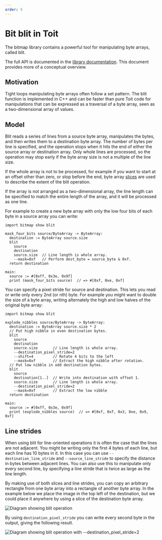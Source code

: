 ```yaml
---
order: 5
---
```



# Bit blit in Toit

The bitmap library contains a powerful tool for manipulating byte arrays, called blit.

The full API is documented in the [library documentation](https://libs.toit.io/bitmap/library-summary).
This document provides more of a conceptual overview.

## Motivation

Tight loops manipulating byte arrays often follow a set pattern.  The blit
function is implemented in C++ and can be faster than pure Toit code for
manipulations that can be expressed as a traversal of a byte array, seen as a
two-dimensional array of values.

## Model

Blit reads a series of lines from a source byte array, manipulates the
bytes, and then writes them to a destination byte array.  The number of
bytes per line is specified, and the operation stops when it hits the
end of either the source array or destination array.  Only whole lines
are processed, so the operation may stop early if the byte array size
is not a multiple of the line size.

If the whole array is not to be processed, for example if you want to start
at an offset other than zero, or stop before the end, byte array
[slices](../../syntax#indexing-syntax)
are used to describe the extent of the blit operation.

If the array is not arranged as a two-dimensional array, the line length
can be specified to match the entire length of the array, and it will be
processed as one line.

For example to create a new byte array with only the low four bits of
each byte in a source array you can write:

```
import bitmap show blit

mask_four_bits source/ByteArray -> ByteArray:
  destination := ByteArray source.size
  blit
    source
    destination
    source.size  // Line length is whole array.
    --mask=0xf   // Perform dest_byte = source_byte & 0xf.
  return destination

main:
  source := #[0xff, 0x3e, 0x9f]
  print (mask_four_bits source)  // => #[0xf, 0xe, 0xf]
```

You can specify a pixel stride for source and destination.  This
lets you read or write only every 2nd (or nth) byte.  For example
you might want to double the size of a byte array, writing alternately
the high and low halves of the original byte array:

```
import bitmap show blit

explode_nibbles source/ByteArray -> ByteArray:
  destination := ByteArray source.size * 2
  // Put high nibble in even destination bytes.
  blit
    source
    destination
    source.size       // Line length is whole array.
    --destination_pixel_stride=2
    --shift=4         // Rotate 4 bits to the left
    --mask=0xf        // Extract the high nibble after rotation.
  // Put low nibble in odd destination bytes.
  blit
    source
    destination[1..]  // Write into destination with offset 1.
    source.size       // Line length is whole array.
    --destination_pixel_stride=2
    --mask=0xf        // Extract the low nibble
  return destination

main:
  source := #[0xff, 0x3e, 0x9f]
  print (explode_nibbles source)  // => #[0xf, 0xf, 0x3, 0xe, 0x9, 0xf]
```

## Line strides

When using blit for line-oriented operations it is often the case that the
lines are not adjacent.  You might be writing only the first 4 bytes of each
line, but each line has 10 bytes in it.  In this case you can use
`--destination_line_stride` and `--source_line_stride` to specify the
distance in bytes between adjacent lines.  You can also use this to
manipulate only every second line, by specifying a line stride that is
twice as large as the line length.

By making use of both slices and line strides, you can copy an arbitrary
rectangle from one byte array into a rectangle of another byte array.
In the example below we place the image in the top left of the
destination, but we could place it anywhere by using a slice of the
destination byte array.

<img src={BlitDiagram} alt="Diagram showing blit operation" />

By using `destination_pixel_stride` you can write every second byte
in the output, giving the following result.

<img src={BlitStrideDiagram} alt="Diagram showing blit operation with --destination_pixel_stride=2" />
